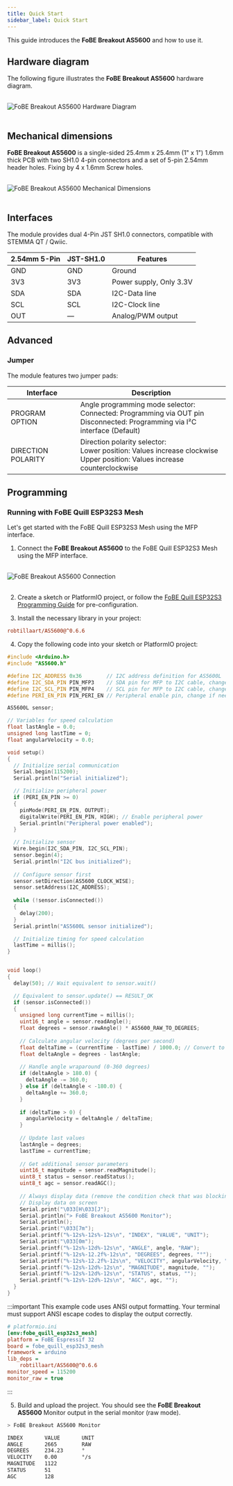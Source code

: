 ```yaml
---
title: Quick Start
sidebar_label: Quick Start
---
```


This guide introduces the **FoBE Breakout AS5600** and how to use it.

## Hardware diagram

The following figure illustrates the **FoBE Breakout AS5600** hardware diagram.

<br/>
<div style={{ textAlign: 'center' }}>
  <img src="/img/products/f2206-r1a.digram.png" alt="FoBE Breakout AS5600 Hardware Diagram" style={{ width: '80%', height: 'auto' }} />
</div>
<br/>

## Mechanical dimensions

**FoBE Breakout AS5600** is a single-sided 25.4mm x 25.4mm (1" x 1") 1.6mm thick PCB with two SH1.0 4-pin connectors and a set of 5-pin 2.54mm header holes. Fixing by 4 x 1.6mm Screw holes.

<br/>
<div style={{ textAlign: 'center' }}>
  <img src="/img/products/f2206-r1a.dimensions.png" alt="FoBE Breakout AS5600 Mechanical Dimensions" style={{ width: '80%', height: 'auto' }} />
</div>
<br/>

## Interfaces

The module provides dual 4-Pin JST SH1.0 connectors, compatible with STEMMA QT / Qwiic.

|2.54mm 5-Pin |JST-SH1.0 |Features |
|-----------------------|--------|---------|
|GND |GND |Ground |
|3V3 |3V3 |Power supply, Only 3.3V |
|SDA |SDA |I2C-Data line |
|SCL |SCL |I2C-Clock line |
|OUT |— |Analog/PWM output |

## Advanced

### Jumper

The module features two jumper pads:

|Interface |Description |
|-------------------------------|---------|
|PROGRAM OPTION |Angle programming mode selector:<br/>Connected: Programming via OUT pin<br/>Disconnected: Programming via I²C interface (Default) |
|DIRECTION POLARITY |Direction polarity selector:<br/>Lower position: Values increase clockwise<br/>Upper position: Values increase counterclockwise |

## Programming

### Running with FoBE Quill ESP32S3 Mesh

Let's get started with the FoBE Quill ESP32S3 Mesh using the MFP interface.

1. Connect the **FoBE Breakout AS5600** to the FoBE Quill ESP32S3 Mesh using the MFP interface.
<br/>
<div style={{ textAlign: 'center' }}>
  <img src="/img/products/breakout-debugger-connection.png" alt="FoBE Breakout AS5600 Connection" style={{ width: '80%', height: 'auto' }} />
</div>
<br/>

2. Create a sketch or PlatformIO project, or follow the [FoBE Quill ESP32S3 Programming Guide](/product/f1102/programming) for pre-configuration.

3. Install the necessary library in your project:
```ini
robtillaart/AS5600@^0.6.6
```

4. Copy the following code into your sketch or PlatformIO project:
```cpp
#include <Arduino.h>
#include "AS5600.h"

#define I2C_ADDRESS 0x36        // I2C address definition for AS5600L
#define I2C_SDA_PIN PIN_MFP3    // SDA pin for MFP to I2C cable, change if needed
#define I2C_SCL_PIN PIN_MFP4    // SCL pin for MFP to I2C cable, change if needed
#define PERI_EN_PIN PIN_PERI_EN // Peripheral enable pin, change if needed

AS5600L sensor;

// Variables for speed calculation
float lastAngle = 0.0;
unsigned long lastTime = 0;
float angularVelocity = 0.0;

void setup()
{
  // Initialize serial communication
  Serial.begin(115200);
  Serial.println("Serial initialized");

  // Initialize peripheral power
  if (PERI_EN_PIN >= 0)
  {
    pinMode(PERI_EN_PIN, OUTPUT);
    digitalWrite(PERI_EN_PIN, HIGH); // Enable peripheral power
    Serial.println("Peripheral power enabled");
  }

  // Initialize sensor
  Wire.begin(I2C_SDA_PIN, I2C_SCL_PIN);
  sensor.begin(4);
  Serial.println("I2C bus initialized");
  
  // Configure sensor first
  sensor.setDirection(AS5600_CLOCK_WISE);
  sensor.setAddress(I2C_ADDRESS);
  
  while (!sensor.isConnected())
  {
    delay(200);
  }
  Serial.println("AS5600L sensor initialized");

  // Initialize timing for speed calculation
  lastTime = millis();
}


void loop()
{
  delay(50); // Wait equivalent to sensor.wait()

  // Equivalent to sensor.update() == RESULT_OK
  if (sensor.isConnected())
  {
    unsigned long currentTime = millis();
    uint16_t angle = sensor.readAngle();
    float degrees = sensor.rawAngle() * AS5600_RAW_TO_DEGREES;
    
    // Calculate angular velocity (degrees per second)
    float deltaTime = (currentTime - lastTime) / 1000.0; // Convert to seconds
    float deltaAngle = degrees - lastAngle;
    
    // Handle angle wraparound (0-360 degrees)
    if (deltaAngle > 180.0) {
      deltaAngle -= 360.0;
    } else if (deltaAngle < -180.0) {
      deltaAngle += 360.0;
    }
    
    if (deltaTime > 0) {
      angularVelocity = deltaAngle / deltaTime;
    }
    
    // Update last values
    lastAngle = degrees;
    lastTime = currentTime;
    
    // Get additional sensor parameters
    uint16_t magnitude = sensor.readMagnitude();
    uint8_t status = sensor.readStatus();
    uint8_t agc = sensor.readAGC();
    
    // Always display data (remove the condition check that was blocking output)
    // Display data on screen
    Serial.print("\033[H\033[J");
    Serial.println("> FoBE Breakout AS5600 Monitor");
    Serial.println();
    Serial.print("\033[7m");
    Serial.printf("%-12s%-12s%-12s\n", "INDEX", "VALUE", "UNIT");
    Serial.print("\033[0m");
    Serial.printf("%-12s%-12d%-12s\n", "ANGLE", angle, "RAW");
    Serial.printf("%-12s%-12.2f%-12s\n", "DEGREES", degrees, "°");
    Serial.printf("%-12s%-12.2f%-12s\n", "VELOCITY", angularVelocity, "°/s");
    Serial.printf("%-12s%-12d%-12s\n", "MAGNITUDE", magnitude, "");
    Serial.printf("%-12s%-12d%-12s\n", "STATUS", status, "");
    Serial.printf("%-12s%-12d%-12s\n", "AGC", agc, "");
  }
}
```

:::important
This example code uses ANSI output formatting. Your terminal must support ANSI escape codes to display the output correctly.

```ini
# platformio.ini
[env:fobe_quill_esp32s3_mesh]
platform = FoBE Espressif 32
board = fobe_quill_esp32s3_mesh
framework = arduino
lib_deps = 
	robtillaart/AS5600@^0.6.6
monitor_speed = 115200
monitor_raw = true
```
:::

5. Build and upload the project. You should see the **FoBE Breakout AS5600** Monitor output in the serial monitor (raw mode).

```bash
> FoBE Breakout AS5600 Monitor

INDEX       VALUE       UNIT        
ANGLE       2665        RAW         
DEGREES     234.23      °          
VELOCITY    0.00        °/s        
MAGNITUDE   1122                    
STATUS      51                      
AGC         128                              
```